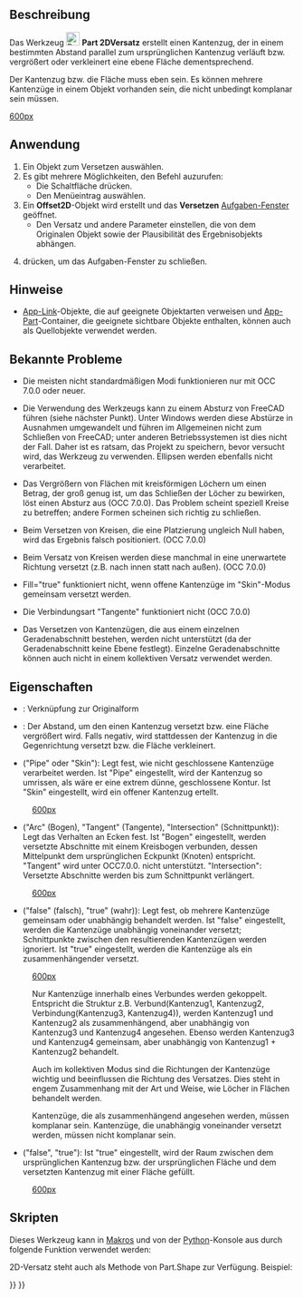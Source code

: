 <languages/>

{{Docnav/de
|[[Part_Offset/de|Versatz]]
|[[Part_Thickness/de|Dicke]]
|[[Part_Workbench/de|Part]]
|IconL=Part_Offset.svg
|IconR=Part_Thickness.svg
|IconC=Workbench_Part.svg
}}

{{GuiCommand/de
|Name=Part Offset2D
|Name/de=Part 2DVersatz
|MenuLocation=Formteil → 2D-Versatz
|Workbenches=[[Part_Workbench/de|Part]]
|Version=0.17
|SeeAlso=[[Part_Offset/de|Part Versatz]], [[Part_Thickness/de|Part Dicke]], [[Draft_Offset/de|Draft Versatz]]
}}

<span id="Description"></span>
==Beschreibung==

Das Werkzeug [[Image:Part_Offset2D.svg|24px]] '''Part 2DVersatz''' erstellt einen Kantenzug, der in einem bestimmten Abstand parallel zum ursprünglichen Kantenzug verläuft bzw. vergrößert oder verkleinert eine ebene Fläche dementsprechend.

Der Kantenzug bzw. die Fläche muss eben sein. Es können mehrere Kantenzüge in einem Objekt vorhanden sein, die nicht unbedingt komplanar sein müssen. 

[[image:Part Offset2D Demo.png|600px]]

<span id="Usage"></span>
==Anwendung==

# Ein Objekt zum Versetzen auswählen.
# Es gibt mehrere Möglichkeiten, den Befehl auzurufen:
#* Die Schaltfläche {{Button|[[Image:Part_Offset2D.svg|16px]] [[Part_Offset2D/de|2D-Versatz...]]}} drücken.
#* Den Menüeintrag {{MenuCommand|Part → [[Image:Part_Offset2D.svg|16px]] 2D-Versatz...}} auswählen.
# Ein '''Offset2D'''-Objekt wird erstellt und das '''Versetzen''' [[Task_panel/de|Aufgaben-Fenster]] geöffnet.
#* Den Versatz und andere Parameter einstellen, die von dem Originalen Objekt sowie der Plausibilität des Ergebnisobjekts abhängen.
# {{Button|OK}} drücken, um das Aufgaben-Fenster zu schließen.

<span id="Notes"></span>
==Hinweise==

* [[App_Link/de|App-Link]]-Objekte, die auf geeignete Objektarten verweisen und [[App_Part/de|App-Part]]-Container, die geeignete sichtbare Objekte enthalten, können auch als Quellobjekte verwendet werden. {{Version/de|0.20}}

<span id="Known_issues"></span>
==Bekannte Probleme==

* Die meisten nicht standardmäßigen Modi funktionieren nur mit OCC 7.0.0 oder neuer.

* Die Verwendung des Werkzeugs kann zu einem Absturz von FreeCAD führen (siehe nächster Punkt). Unter Windows werden diese Abstürze in Ausnahmen umgewandelt und führen im Allgemeinen nicht zum Schließen von FreeCAD; unter anderen Betriebssystemen ist dies nicht der Fall. Daher ist es ratsam, das Projekt zu speichern, bevor versucht wird, das Werkzeug zu verwenden. Ellipsen werden ebenfalls nicht verarbeitet. 

* Das Vergrößern von Flächen mit kreisförmigen Löchern um einen Betrag, der groß genug ist, um das Schließen der Löcher zu bewirken, löst einen Absturz aus (OCC 7.0.0). Das Problem scheint speziell Kreise zu betreffen; andere Formen scheinen sich richtig zu schließen. 

* Beim Versetzen von Kreisen, die eine Platzierung ungleich Null haben, wird das Ergebnis falsch positioniert. (OCC 7.0.0)

* Beim Versatz von Kreisen werden diese manchmal in eine unerwartete Richtung versetzt (z.B. nach innen statt nach außen). (OCC 7.0.0)

* Fill="true" funktioniert nicht, wenn offene Kantenzüge im "Skin"-Modus gemeinsam versetzt werden.

* Die Verbindungsart "Tangente" funktioniert nicht (OCC 7.0.0)

* Das Versetzen von Kantenzügen, die aus einem einzelnen Geradenabschnitt bestehen, werden nicht unterstützt (da der Geradenabschnitt keine Ebene festlegt). Einzelne Geradenabschnitte können auch nicht in einem kollektiven Versatz verwendet werden.

<span id="Properties"></span>
==Eigenschaften==

* {{PropertyData/de|Source}}: Verknüpfung zur Originalform

* {{PropertyData/de|Value}}: Der Abstand, um den einen Kantenzug versetzt bzw. eine Fläche vergrößert wird. Falls negativ, wird stattdessen der Kantenzug in die Gegenrichtung versetzt bzw. die Fläche verkleinert.

* {{PropertyData/de|Mode}} ("Pipe" oder "Skin"): Legt fest, wie nicht geschlossene Kantenzüge verarbeitet werden. Ist "Pipe" eingestellt, wird der Kantenzug so umrissen, als wäre er eine extrem dünne, geschlossene Kontur. Ist "Skin" eingestellt, wird ein offener Kantenzug ertellt.

:[[image:Part Offset2D Mode.png|600px]]

* {{PropertyData/de|Join}} ("Arc" (Bogen), "Tangent" (Tangente), "Intersection" (Schnittpunkt)): Legt das Verhalten an Ecken fest. Ist "Bogen" eingestellt, werden versetzte Abschnitte mit einem Kreisbogen verbunden, dessen Mittelpunkt dem ursprünglichen Eckpunkt (Knoten) entspricht. "Tangent" wird unter OCC7.0.0. nicht unterstützt. "Intersection": Versetzte Abschnitte werden bis zum Schnittpunkt verlängert.

:[[image:Part Offset2D Join.png|600px]]

* {{PropertyData/de|Intersection}} ("false" (falsch), "true" (wahr)): Legt fest, ob mehrere Kantenzüge gemeinsam oder unabhängig behandelt werden. Ist "false" eingestellt, werden die Kantenzüge unabhängig voneinander versetzt; Schnittpunkte zwischen den resultierenden Kantenzügen werden ignoriert. Ist "true" eingestellt, werden die Kantenzüge als ein zusammenhängender versetzt. 

:[[image:Part Offset2D Intersection.png|600px]]

:Nur Kantenzüge innerhalb eines Verbundes werden gekoppelt. Entspricht die Struktur z.B. Verbund(Kantenzug1, Kantenzug2, Verbindung(Kantenzug3, Kantenzug4)), werden Kantenzug1 und Kantenzug2 als zusammenhängend, aber unabhängig von Kantenzug3 und Kantenzug4 angesehen. Ebenso werden Kantenzug3 und Kantenzug4 gemeinsam, aber unabhängig von Kantenzug1 + Kantenzug2 behandelt. 

:Auch im kollektiven Modus sind die Richtungen der Kantenzüge wichtig und beeinflussen die Richtung des Versatzes. Dies steht in engem Zusammenhang mit der Art und Weise, wie Löcher in Flächen behandelt werden.

:Kantenzüge, die als zusammenhängend angesehen werden, müssen komplanar sein. Kantenzüge, die unabhängig voneinander versetzt werden, müssen nicht komplanar sein.

* {{PropertyData/de|Fill}} ("false", "true"): Ist "true" eingestellt, wird der Raum zwischen dem ursprünglichen Kantenzug bzw. der ursprünglichen Fläche und dem versetzten Kantenzug mit einer Fläche gefüllt.

:[[image:Part Offset2D Fill.png|600px]]

<span id="Scripting"></span>
==Skripten==

Dieses Werkzeug kann in [[Macros/de|Makros]] und von der [[Python/de|Python]]-Konsole aus durch folgende Funktion verwendet werden:
{{code|code=
f = App.ActiveDocument.addObject("Part::Offset2D", "Offset2D")
f.Source =  #some object
f.Value = 10.0
}}

2D-Versatz steht auch als Methode von Part.Shape zur Verfügung. Beispiel:
{{code|code=
import Part
circle = Part.Circle().toShape()
enlarged_circle = circle.makeOffset2D(10.0)
Part.show(circle)
Part.show(enlarged_circle)
# makeOffset2D(offset, join = 0, fill = False, openResult = false, intersection = false)
# 
# * offset: distance to expand the shape by. 
# 
# * join: method of offsetting non-tangent joints. 0 = arcs, 1 = tangent, 2 =
# intersection
# 
# * fill: if true, the output is a face filling the space covered by offset. If
# false, the output is a wire/face.
# 
# * openResult: True for "Skin" mode; False for Pipe mode. 
# 
# * intersection: collective offset
# 
# Returns: result of offsetting (wire or face or compound of those). Compounding
# structure follows that of source shape.
}}


{{Docnav/de
|[[Part_Offset/de|Versatz]]
|[[Part_Thickness/de|Dicke]]
|[[Part_Workbench/de|Part]]
|IconL=Part_Offset.svg
|IconR=Part_Thickness.svg
|IconC=Workbench_Part.svg
}}

{{Part Tools navi{{#translation:}}}}
{{Userdocnavi{{#translation:}}}}
{{clear}}